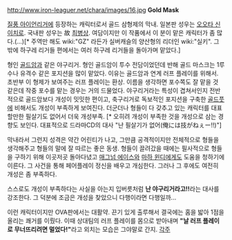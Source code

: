 http://www.iron-leaguer.net/chara/images/16.jpg
'''Gold Mask'''

[[질풍 아이언리거]]에 등장하는 캐릭터로서 골드 삼형제의 막내. 일본판 성우는 [[오오타 신이치로]]. 국내판 성우는 故 [[최병상]]. 여담이지만 이 작품에서 이 분이 맡은 캐릭터가 좀 많다.(...)[* 주역만 해도 wiki:"GZ" 라든가 실버캐슬의 양산형의 리더인 wiki:"실키". 그 밖에 하구레 리거들 편에서는 여러 하구레 리거들을 돌아가며 맡았다.]

형인 [[골드암]]과 같은 야구리거. 형인 골드암이 투수 전담이었던데 반해 골드 마스크는 1루수나 유격수 같은 포지션을 많이 맡았다. 이유는 골드암과 연계 러프 플레이를 위해서. 초반부 이 형제가 보여주는 러프 플레이는 환상. 이름을 생각하면 포수쪽도 잘 맡을 것 같은데 작중 포수를 맡는 경우는 거의 드물었다.  
야구리거라는 특성이 겹쳐서인지 전반적으로 골드암보다 개성이 밋밋한 편이고, 축구리거로 독보적인 포지션을 구축한 [[골드풋]]에 비해서도 개성이 부족하게 보여진다.
더군더나 형들이 다 갖추고 있는 캐릭터를 대표할만한 필살기도 없어서 더욱 개성부족. [* 오히려 개성이 부족한 것을 개성으로 삼는 경향도 보인다. 대표적으로 드라마CD의 대사 "난 필살기가 없어(俺には技がねぇー!!)"]

막내라서 그런지 성격은 약간 어린티가 나고, 그만큼 공격적이지만 전체적으로 형들을 생각해주고 형들의 말에 잘 따르는 좋은 동생. 형들이 끌려갔을 때에는 필사적으로 형들을 구하기 위해 이곳저곳 돌아다녔고 [[매그넘 에이스]]와 [[마하 윈디]]에게도 도움을 청하기에 이른다. 그 사건을 통해 페어플레이 정신을 배우고 개심한다. 그러나 그 후에도 여전히 개성은 좀 부족하다.

스스로도 개성이 부족하다는 사실을 아는지 입버릇처럼 '''난 야구리거라고!!'''라는 대사를 강조한다. 그 덕분에 조금은 개성을 찾았으니 다행이라면 다행일까... 

이런 캐릭터이지만 OVA판에서는 대활약. 끈기 있게 출루해서 결국에는 홈을 밟아 1점을 올리는 쾌거를 이뤘다. 이때 상대팀의 러프 플레이를 몸으로 받아내며 '''"날 러프 플레이로 무너뜨리려면 멀었다!"'''라고 외치는 모습은 그야말로 간지.
[[각주]]

